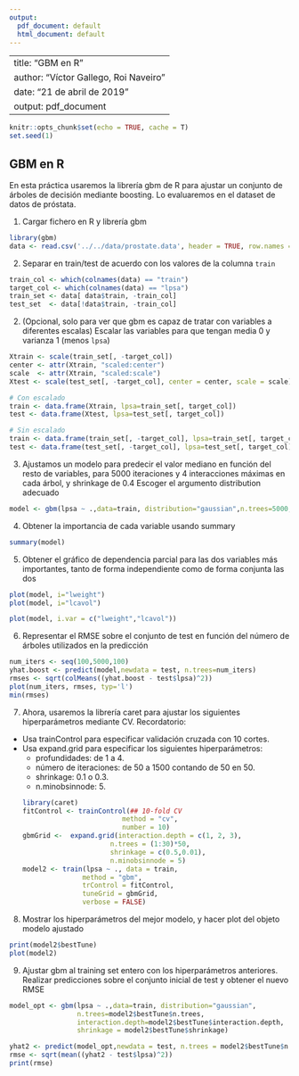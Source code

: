 ```yaml
---
output:
  pdf_document: default
  html_document: default
---
```

----
title: "GBM en R"
author: "Víctor Gallego, Roi Naveiro"
date: "21 de abril de 2019"
output: pdf_document
---

```r
knitr::opts_chunk$set(echo = TRUE, cache = T)
set.seed(1)
```

## GBM en R

En esta práctica usaremos la librería gbm de R para ajustar un conjunto de árboles de decisión mediante boosting. Lo evaluaremos en el dataset de datos de próstata.


1. Cargar fichero en R y librería gbm

```r
library(gbm)
data <- read.csv('../../data/prostate.data', header = TRUE, row.names = 1)
```

2. Separar en train/test de acuerdo con los valores de la columna `train`

```r
train_col <- which(colnames(data) == "train")
target_col <- which(colnames(data) == "lpsa")
train_set <- data[ data$train, -train_col]
test_set  <- data[!data$train, -train_col]
```


2. (Opcional, solo para ver que gbm es capaz de tratar con variables a diferentes escalas) Escalar las variables para que tengan media 0 y varianza 1 (menos `lpsa`)

```r
Xtrain <- scale(train_set[, -target_col])
center <- attr(Xtrain, "scaled:center")
scale  <- attr(Xtrain, "scaled:scale")
Xtest <- scale(test_set[, -target_col], center = center, scale = scale)
```

```r
# Con escalado
train <- data.frame(Xtrain, lpsa=train_set[, target_col])
test <- data.frame(Xtest, lpsa=test_set[, target_col])
```

```r
# Sin escalado
train <- data.frame(train_set[, -target_col], lpsa=train_set[, target_col])
test <- data.frame(test_set[, -target_col], lpsa=test_set[, target_col])
```



3. Ajustamos un modelo para predecir el valor mediano en función del resto de variables,
 para 5000 iteraciones y 4 interacciones máximas en cada árbol, y shrinkage de 0.4
 Escoger el argumento distribution adecuado
```r
model <- gbm(lpsa ~ .,data=train, distribution="gaussian",n.trees=5000, shrinkage = 0.5, interaction.depth=4)
```

4. Obtener la importancia de cada variable usando summary
```r
summary(model)
```


5. Obtener el gráfico de dependencia parcial para las dos variables más importantes, tanto de forma independiente como de forma conjunta las dos

```r
plot(model, i="lweight")
plot(model, i="lcavol")

plot(model, i.var = c("lweight","lcavol"))
```


6. Representar el RMSE sobre el conjunto de test en función del número de árboles utilizados
en la predicción 
```r
num_iters <- seq(100,5000,100)
yhat.boost <- predict(model,newdata = test, n.trees=num_iters)
rmses <- sqrt(colMeans((yhat.boost - test$lpsa)^2))
plot(num_iters, rmses, typ='l')
min(rmses)
```

7. Ahora, usaremos la librería caret para ajustar los siguientes hiperparámetros mediante CV.
Recordatorio:
* Usa trainControl para especificar validación cruzada con 10 cortes.
* Usa expand.grid para especificar los siguientes hiperparámetros:
  + profundidades: de 1 a 4.
  + número de iteraciones: de 50 a 1500 contando de 50 en 50.
  + shrinkage: 0.1 o 0.3.
  + n.minobsinnode: 5.
```r
library(caret)
fitControl <- trainControl(## 10-fold CV
                           method = "cv",
                           number = 10)
gbmGrid <-  expand.grid(interaction.depth = c(1, 2, 3), 
                        n.trees = (1:30)*50, 
                        shrinkage = c(0.5,0.01),
                        n.minobsinnode = 5)
model2 <- train(lpsa ~ ., data = train, 
                 method = "gbm", 
                 trControl = fitControl,
                 tuneGrid = gbmGrid,
                 verbose = FALSE)
```

8. Mostrar los hiperparámetros del mejor modelo, y hacer plot del objeto modelo ajustado
```r
print(model2$bestTune)
plot(model2)
```

9. Ajustar gbm al training set entero con los hiperparámetros anteriores. Realizar predicciones sobre el conjunto inicial de test y obtener el nuevo RMSE
```r
model_opt <- gbm(lpsa ~ .,data=train, distribution="gaussian",
                 n.trees=model2$bestTune$n.trees,
                 interaction.depth=model2$bestTune$interaction.depth, 
                 shrinkage = model2$bestTune$shrinkage)

yhat2 <- predict(model_opt,newdata = test, n.trees = model2$bestTune$n.trees)
rmse <- sqrt(mean((yhat2 - test$lpsa)^2))
print(rmse)
```


